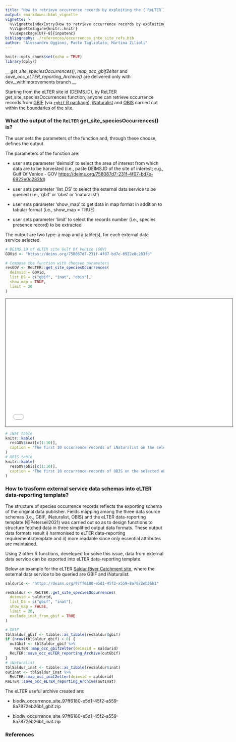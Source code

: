 ```yaml
---
title: "How to retrieve occurrence records by exploiting the {`ReLTER`} get_site_speciesOccurrences() function"
output: rmarkdown::html_vignette
vignette: >
  %\VignetteIndexEntry{How to retrieve occurrence records by exploiting the {`ReLTER`} get_site_speciesOccurrences() function}
  %\VignetteEngine{knitr::knitr}
  %\usepackage[UTF-8]{inputenc}
bibliography: ./references/occurrences_into_site_refs.bib
author: "Alessandro Oggioni, Paolo Tagliolato, Martina Zilioli"
---
```


```r
knitr::opts_chunk$set(echo = TRUE)
library(dplyr)
```

__ *get_site_speciesOccurrences()*, *map_occ_gbif2elter* and *save_occ_eLTER_reporting_Archive()* are delivered only with dev__withImprovements branch __

Starting from the eLTER site id (DEIMS.iD), by ReLTER get_site_speciesOccurrences function, anyone can retrieve occurrence records from [GBIF](https://www.gbif.org) (via [`rgbif` R package](https://docs.ropensci.org/rgbif/)), [iNaturalist](https://www.inaturalist.org/) and [OBIS](https://obis.org/) carried out within the boundaries of the site.

### What the output of the `ReLTER` get_site_speciesOccurrences() is?

The user sets the parameters of the function and, through these choose, defines the output.

The parameters of the function are:

-   user sets parameter 'deimsid' to select the area of interest from which data are to be harvested (i.e., paste DEIMS.ID of the site of interest; e.g., Gulf Of Venice - GOV <https://deims.org/758087d7-231f-4f07-bd7e-6922e0c283fd>)

-   user sets parameter 'list_DS' to select the external data service to be queried (i.e., 'gbif' or 'obis' or 'inaturalist')

-   user sets parameter 'show_map' to get data in map format in addition to tabular format (i.e., show_map = TRUE)

-   user sets parameter 'limit' to select the records number (i.e., species presence record) to be extracted

The output are two type: a map and a table(s), for each external data service selected.

```r
# DEIMS.iD of eLTER site Gulf Of Venice (GOV)
GOVid <- "https://deims.org/758087d7-231f-4f07-bd7e-6922e0c283fd"

# Compose the function with choosen parameters
resGOV <- ReLTER::get_site_speciesOccurrences(
  deimsid = GOVid,
  list_DS = c("gbif", "inat", "obis"),
  show_map = TRUE,
  limit = 20
)
```

<iframe src="./other/occurrences_into_site_map.html" height="405" width="720" style="border: 1px solid #464646;"></iframe>

```r
# iNat table
knitr::kable(
  resGOV$inat[c(1:10)],
  caption = "The first 10 occurrence records of iNaturalist on the selected eLTER site."
)
# OBIS table
knitr::kable(
  resGOV$obis[c(1:10)],
  caption = "The first 10 occurrence records of OBIS on the selected eLTER site."
)
```

### How to trasform external service data schemas into eLTER data-reporting template?

The structure of species occurrence records reflects the exporting schema of the original data publisher. Fields mapping among the three data source schemas (i.e., GBIF, iNaturalist, OBIS) and the eLTER data-reporting template (@Peterseil2021) was carried out so as to design functions to structure fetched data in three simplified output data formats. These output data formats result i) harmonised to eLTER data-reporting requirements/template and ii) more readable since only essential attributes are maintained.

Using 2 other R functions, developed for solve this issue, data from external data service can be exported into eLTER data-reporting template.

Below an example for the eLTER [Saldur River Catchment site](https://deims.org/97ff6180-e5d1-45f2-a559-8a7872eb26b1), where the external data service to be queried are GBIF and iNaturalist.


```r
saldurid <- "https://deims.org/97ff6180-e5d1-45f2-a559-8a7872eb26b1"

resSaldur <- ReLTER::get_site_speciesOccurrences(
  deimsid = saldurid,
  list_DS = c("gbif", "inat"),
  show_map = FALSE,
  limit = 20,
  exclude_inat_from_gbif = TRUE
)

# GBIF
tblSaldur_gbif <- tibble::as_tibble(resSaldur$gbif)
if (nrow(tblSaldur_gbif) > 0) {
  outGbif <- tblSaldur_gbif %>%
    ReLTER::map_occ_gbif2elter(deimsid = saldurid)
  ReLTER::save_occ_eLTER_reporting_Archive(outGbif)
}
# iNaturalist
tblSaldur_inat <- tibble::as_tibble(resSaldur$inat)
outInat <- tblSaldur_inat %>%
  ReLTER::map_occ_inat2elter(deimsid = saldurid)
ReLTER::save_occ_eLTER_reporting_Archive(outInat)
```

The eLTER useful archive created are:

* biodiv_occurrence_site_97ff6180-e5d1-45f2-a559-8a7872eb26b1_gbif.zip

* biodiv_occurrence_site_97ff6180-e5d1-45f2-a559-8a7872eb26b1_inat.zip

### References

::: {#refs}
:::
